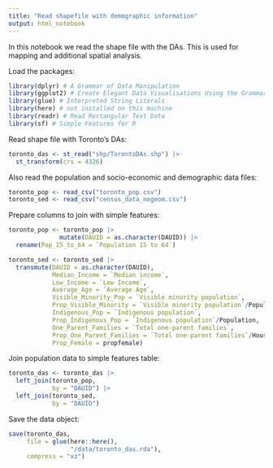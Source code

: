 ```yaml
---
title: "Read shapefile with demographic information"
output: html_notebook
---
```


In this notebook we read the shape file with the DAs. This is used for mapping and additional spatial analysis.

Load the packages:
```r
library(dplyr) # A Grammar of Data Manipulation
library(ggplot2) # Create Elegant Data Visualisations Using the Grammar of Graphics
library(glue) # Interpreted String Literals
library(here) # not installed on this machine
library(readr) # Read Rectangular Text Data
library(sf) # Simple Features for R
```

Read shape file with Toronto's DAs:
```r
toronto_das <- st_read("shp/TorontoDAs.shp") |>
  st_transform(crs = 4326)
```

Also read the population and socio-economic and demographic data files:
```r
toronto_pop <- read_csv("toronto_pop.csv")
toronto_sed <- read_csv("census_data_nogeom.csv")
```

Prepare columns to join with simple features:
```r
toronto_pop <- toronto_pop |>
              mutate(DAUID = as.character(DAUID)) |>
  rename(Pop_15_to_64 = `Population 15 to 64`)

toronto_sed <- toronto_sed |>
  transmute(DAUID = as.character(DAUID),
            Median_Income = `Median income`,
            Low_Income = `Low Income`,
            Average_Age = `Average Age`,
            Visible_Minority_Pop = `Visible minority population`,
            Prop_Visible_Minority = `Visible minority population`/Population,
            Indigenous_Pop = `Indigenous population`,
            Prop_Indigenous_Pop = `Indigenous population`/Population,
            One_Parent_Families = `Total one-parent families`,
            Prop_One_Parent_Families = `Total one-parent families`/Households,
            Prop_Female = propfemale)

```


Join population data to simple features table:
```r
toronto_das <- toronto_das |>
  left_join(toronto_pop,
            by = "DAUID") |>
  left_join(toronto_sed,
            by = "DAUID")
```

Save the data object:
```r
save(toronto_das,
     file = glue(here::here(), 
                 "/data/toronto_das.rda"), 
     compress = "xz")
```


